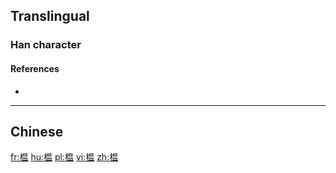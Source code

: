 {{also|榲}}
==Translingual==

===Han character===
{{Han char|rn=75|rad=木|as=09|sn=13|four=|canj=DABT|ids=⿰木昷}}

====References====
* {{Han ref|kx=0542.191|hdz=21249.050|uh=6985|ud=27013}}

----

==Chinese==
{{zh-see|榲}}

[[fr:榅]]
[[hu:榅]]
[[pl:榅]]
[[vi:榅]]
[[zh:榅]]